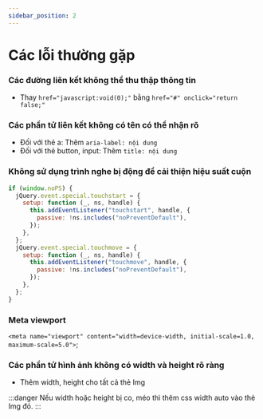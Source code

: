 ```yaml
---
sidebar_position: 2
---
```


# Các lỗi thường gặp

### Các đường liên kết không thể thu thập thông tin

- Thay `href="javascript:void(0);"` bằng `href="#" onclick="return false;"`

### Các phần tử liên kết không có tên có thể nhận rõ

- Đối với thẻ a: Thêm `aria-label: nội dung`
- Đối với thẻ button, input: Thêm `title: nội dung`

### Không sử dụng trình nghe bị động để cải thiện hiệu suất cuộn

```js
if (window.noPS) {
  jQuery.event.special.touchstart = {
    setup: function (_, ns, handle) {
      this.addEventListener("touchstart", handle, {
        passive: !ns.includes("noPreventDefault"),
      });
    },
  };
  jQuery.event.special.touchmove = {
    setup: function (_, ns, handle) {
      this.addEventListener("touchmove", handle, {
        passive: !ns.includes("noPreventDefault"),
      });
    },
  };
}
```

### Meta viewport

`<meta name="viewport" content="width=device-width, initial-scale=1.0, maximum-scale=5.0">`;

### Các phần tử hình ảnh không có width và height rõ ràng

- Thêm width, height cho tất cả thẻ Img

:::danger
Nếu width hoặc height bị co, méo thì thêm css width auto vào thẻ Img đó.
:::
